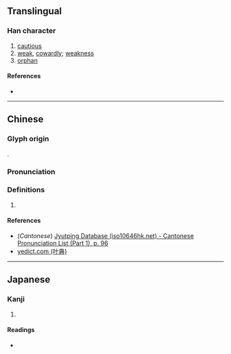 {{character info/new}}
==Translingual==

===Han character===
{{Han char|rn=39|rad=子|as=06|sn=9|four=|canj=NDNDD|ids=⿱子孖}}

# [[cautious]]
# [[weak]], [[cowardly]]; [[weakness]]
# [[orphan]]

====References====
* {{Han ref|kx=0279.140|dkj=06976|dj=0548.090|hdz=21015.150|uh=5B68|ud=23400}}

----

==Chinese==
{{zh-forms}}

===Glyph origin===
{{Han etym}}
{{zh-etym-triple|子}}.

===Pronunciation===
{{zh-pron
|m=zhuǎn
|c=zyun2
|mc=y
|oc=y
|ma=
|cat=a,n
}}

===Definitions===
{{zh-hanzi}}

# {{rfdef|lang=zh}}

====References====
* (''Cantonese'') [http://www.iso10646hk.net/jp/document/download.jsp Jyutping Database (iso10646hk.net) - Cantonese Pronunciation List (Part 1), p. 96]
* [http://yedict.com/htm/5B/5B68.htm yedict.com (叶典)]

----

==Japanese==

===Kanji===
{{ja-kanji|grade=|rs=子06}}

# {{defn|lang=ja|sort=子06}}

====Readings====
* {{ja-readings|on=[[せん]] (sen), [[じゅう]] (jū), [[にゅう]] (nyū)|kun=[[つつしむ]] (tsutsushimu), [[よわい]] (yowai), [[みなお]] (minashgo)}}